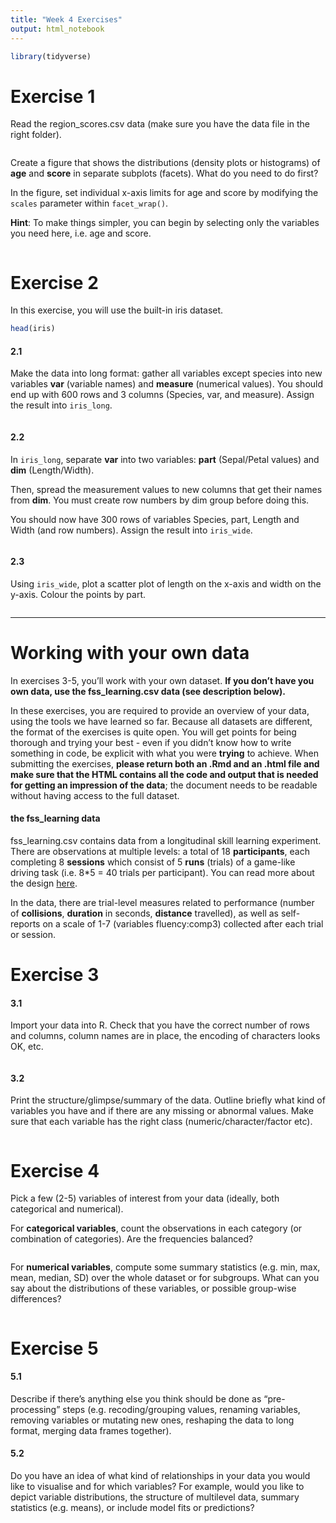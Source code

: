 ```yaml
---
title: "Week 4 Exercises"
output: html_notebook
---
```


```r
library(tidyverse)
```


# Exercise 1

Read the region_scores.csv data (make sure you have the data file in the right folder). 

```r

```


Create a figure that shows the distributions (density plots or histograms) of **age** and **score** in separate subplots (facets). What do you need to do first?  

In the figure, set individual x-axis limits for age and score by modifying the `scales` parameter within `facet_wrap()`.

**Hint**: To make things simpler, you can begin by selecting only the variables you need here, i.e. age and score.  

```r

```


# Exercise 2

In this exercise, you will use the built-in iris dataset.  

```r
head(iris)
```


#### 2.1 

Make the data into long format: gather all variables except species into new variables **var** (variable names) and **measure** (numerical values). You should end up with 600 rows and 3 columns (Species, var, and measure). Assign the result into `iris_long`.

```r

```

#### 2.2

In `iris_long`, separate **var** into two variables: **part** (Sepal/Petal values) and **dim** (Length/Width).  

Then, spread the measurement values to new columns that get their names from **dim**. You must create row numbers by dim group before doing this.  

You should now have 300 rows of variables Species, part, Length and Width (and row numbers). Assign the result into `iris_wide`.

```r

```


#### 2.3

Using `iris_wide`, plot a scatter plot of length on the x-axis and width on the y-axis. Colour the points by part.

```r

```

-------------------
# Working with your own data

In exercises 3-5, you'll work with your own dataset. **If you don't have you own data, use the fss_learning.csv data (see description below).** 

In these exercises, you are required to provide an overview of your data, using the tools we have learned so far. Because all datasets are different, the format of the exercises is quite open. You will get points for being thorough and trying your best - even if you didn't know how to write something in code, be explicit with what you were **trying** to achieve. When submitting the exercises, **please return both an .Rmd and an .html file and make sure that the HTML contains all the code and output that is needed for getting an impression of the data**; the document needs to be readable without having access to the full dataset.  


#### the fss_learning data

fss_learning.csv contains data from a longitudinal skill learning experiment. There are observations at multiple levels: a total of 18 **participants**, each completing 8 **sessions** which consist of 5 **runs** (trials) of a game-like driving task (i.e. 8*5 = 40 trials per participant). You can read more about the design [here](https://doi.org/10.3389/fpsyg.2019.01126).  

In the data, there are trial-level measures related to performance (number of **collisions**, **duration** in seconds, **distance** travelled), as well as self-reports on a scale of 1-7 (variables fluency:comp3) collected after each trial or session. 

# Exercise 3

#### 3.1

Import your data into R.  Check that you have the correct number of rows and columns, column names are in place, the encoding of characters looks OK, etc.   

```r

```


#### 3.2

Print the structure/glimpse/summary of the data. Outline briefly what kind of variables you have and if there are any missing or abnormal values. Make sure that each variable has the right class (numeric/character/factor etc).  

```r

```


# Exercise 4

Pick a few (2-5) variables of interest from your data (ideally, both categorical and numerical).  

For **categorical variables**, count the observations in each category (or combination of categories). Are the frequencies balanced?  

```r

```

For **numerical variables**, compute some summary statistics (e.g. min, max, mean, median, SD) over the whole dataset or for subgroups. What can you say about the distributions of these variables, or possible group-wise differences?  

```r

```


# Exercise 5

#### 5.1

Describe if there's anything else you think should be done as "pre-processing" steps (e.g. recoding/grouping values, renaming variables, removing variables or mutating new ones, reshaping the data to long format, merging data frames together).


#### 5.2

Do you have an idea of what kind of relationships in your data you would like to visualise and for which variables? For example, would you like to depict variable distributions, the structure of multilevel data, summary statistics (e.g. means), or include model fits or predictions?

